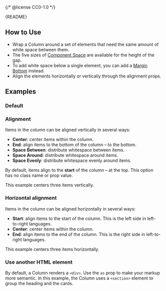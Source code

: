 {/* @license CC0-1.0 */}


<Meta of={ColumnStories} />

<Markdown>{README}</Markdown>

## How to Use

- Wrap a Column around a set of elements that need the same amount of white space between them.
- The five sizes of [Component Space](/docs/foundation-design-tokens-space--docs) are available for the height of the gap.
- To add white space below a single element, you can add a [Margin Bottom](/docs/utilities-css-margin--docs) instead.
- Align the elements horizontally or vertically through the alignment props.

## Examples

### Default

<Primary />

<Controls />

### Alignment

Items in the column can be aligned vertically in several ways:

- **Center**: center items within the column.
- **End**: align items to the bottom of the column – to the bottom.
- **Space Between**: distribute whitespace between items.
- **Space Around**: distribute whitespace around items.
- **Space Evenly**: distribute whitespace evenly around items.

By default, items align to the **start** of the column – at the top.
This option has no class name or prop value.

This example centers three items vertically.

<Canvas of={ColumnStories.Alignment} />

### Horizontal alignment

Items in the column can be aligned horizontally in several ways:

- **Start**: align items to the start of the column. This is the left side in left-to-right languages.
- **Center**: center items within the column.
- **End**: align items to the end of the column. This is the right side in left-to-right languages.

This example centers three items horizontally.

<Canvas of={ColumnStories.HorizontalAlignment} />

### Use another HTML element

By default, a Column renders a `<div>`.
Use the `as` prop to make your markup more semantic.
In this example, the Column uses a `<section>` element to group the heading and the cards.

<Canvas of={ColumnStories.CustomTagName} />
